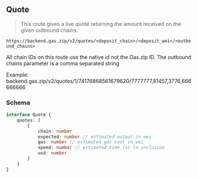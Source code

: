 
## Quote

> This route gives a live quote returning the amount received on the given outbound chains.

`https://backend.gas.zip/v2/quotes/<deposit_chain>/<deposit_wei>/<outbound_chains>`

<Callout type="note">
All chain IDs on this route use the native id not the Gas.zip ID.
</Callout>

<Callout type="info">
The outbound chains parameter is a comma separated string

Example: backend.gas.zip/v2/quotes/1/74176868561679620/7777777,81457,3776,666666666
</Callout>

### Schema

```ts
interface Quote {
    quotes: [
        {
            chain: number
            expected: number // estimated output in wei
            gas: number // estimated gas cost in wei
            speed: number // estimated time (s) to inclusion
            usd: number
        }
    ]
}
```
